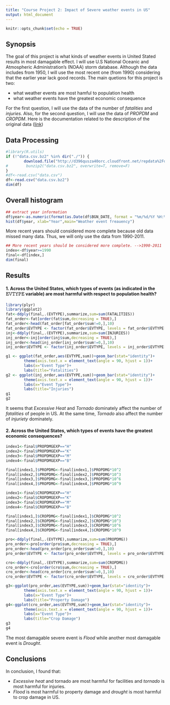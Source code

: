 ```yaml
---
title: "Course Project 2: Impact of Severe weather events in US"
output: html_document
---
```


```r
knitr::opts_chunk$set(echo = TRUE)
```


## Synopsis

The goal of this project is what kinds of weather events in United Stated results in most damagable effect. I will use U.S National Oceanic and Atmospheric Administration's (NOAA) storm database. Although the data includes from 1950, I will use the most recent one (from 1990) considering that the earlier year lack good records. The main quetions for this project is two:

- what weather events are most hamful to population health
- what weather events have the greatest economic consequence

For the first question, I will use the data of the number of *fatalities* and *injuries*. Also, for the second question, I will use the data of *PROPDM* and *CROPDM*. Here is the documentation related to the description of the original data ([link](https://d396qusza40orc.cloudfront.net/repdata%2Fpeer2_doc%2Fpd01016005curr.pdf))


## Data Processing
```r
#library(R.utils)
if (!"data.csv.bz2" %in% dir("./")) {
        download.file("http://d396qusza40orc.cloudfront.net/repdata%2Fdata%2FStormData.csv.bz2", destfile = "data.csv.bz2")
#        bunzip2("data.csv.bz2", overwrite=T, remove=F)
}
#df<-read.csv("data.csv")
df<-read.csv("data.csv.bz2")
dim(df)
```


## Overall histogram
```r
## extract year information
df$year<-as.numeric(format(as.Date(df$BGN_DATE, format = "%m/%d/%Y %H:%M:%S"), "%Y"))
hist(df$year, xlab="Year",main="Weather event freauency")
```

More recent years should considered more complete because old data missed many data. Thus, we will only use the data from 1990-2011.

```r
## More recent years should be considered more complete. -->1990-2011
index<-df$year>=1990
final<-df[index,]
dim(final)
```


## Results

#### 1. Across the United States, which types of events (as indicated in the 𝙴𝚅𝚃𝚈𝙿𝙴 variable) are most harmful with respect to population health?
```r
library(plyr)
library(ggplot2)
fat<-ddply(final,.(EVTYPE),summarize,sum=sum(FATALITIES))
fat_order<-fat[order(fat$sum,decreasing = TRUE),]
fat_order<-head(fat_order[fat_order$sum!=0,],10)
fat_order$EVTYPE <- factor(fat_order$EVTYPE, levels = fat_order$EVTYPE[order(fat_order$sum,decreasing = TRUE)])
inj<-ddply(final,.(EVTYPE),summarize,sum=sum(INJURIES))
inj_order<-inj[order(inj$sum,decreasing = TRUE),]
inj_order<-head(inj_order[inj_order$sum!=0,],10)
inj_order$EVTYPE <- factor(inj_order$EVTYPE, levels = inj_order$EVTYPE[order(inj_order$sum,decreasing = TRUE)])
```


```r
g1 <- ggplot(fat_order,aes(EVTYPE,sum))+geom_bar(stat="identity")+
        theme(axis.text.x = element_text(angle = 90, hjust = 1))+
        labs(x="Event Type")+
        labs(title="Fatalities")
g2 <- ggplot(inj_order,aes(EVTYPE,sum))+geom_bar(stat="identity")+
        theme(axis.text.x = element_text(angle = 90, hjust = 1))+
        labs(x="Event Type")+
        labs(title="Injuries")
g1
g2
```

It seems that *Excessive Heat* and *Tornado* dominately affect the number of *fatalities* of people in US. At the same time, *Tornado* also affect the number of *injuriety* dominately.  


#### 2. Across the United States, which types of events have the greatest economic consequences?

```r
index1<-final$PROPDMGEXP=="H"
index2<-final$PROPDMGEXP=="K"
index3<-final$PROPDMGEXP=="M"
index4<-final$PROPDMGEXP=="B"

final[index1,]$PROPDMG<-final[index1,]$PROPDMG*10^2
final[index2,]$PROPDMG<-final[index2,]$PROPDMG*10^3
final[index3,]$PROPDMG<-final[index3,]$PROPDMG*10^6
final[index4,]$PROPDMG<-final[index4,]$PROPDMG*10^9

index1<-final$CROPDMGEXP=="H"
index2<-final$CROPDMGEXP=="K"
index3<-final$CROPDMGEXP=="M"
index4<-final$CROPDMGEXP=="B"

final[index1,]$CROPDMG<-final[index1,]$CROPDMG*10^2
final[index2,]$CROPDMG<-final[index2,]$CROPDMG*10^3
final[index3,]$CROPDMG<-final[index3,]$CROPDMG*10^6
final[index4,]$CROPDMG<-final[index4,]$CROPDMG*10^9

pro<-ddply(final,.(EVTYPE),summarize,sum=sum(PROPDMG))
pro_order<-pro[order(pro$sum,decreasing = TRUE),]
pro_order<-head(pro_order[pro_order$sum!=0,],10)
pro_order$EVTYPE <- factor(pro_order$EVTYPE, levels = pro_order$EVTYPE[order(pro_order$sum,decreasing = TRUE)])

cro<-ddply(final,.(EVTYPE),summarize,sum=sum(CROPDMG))
cro_order<-cro[order(cro$sum,decreasing = TRUE),]
cro_order<-head(cro_order[cro_order$sum!=0,],10)
cro_order$EVTYPE <- factor(cro_order$EVTYPE, levels = cro_order$EVTYPE[order(cro_order$sum,decreasing = TRUE)])
```

```r
g3<-ggplot(pro_order,aes(EVTYPE,sum))+geom_bar(stat="identity")+
        theme(axis.text.x = element_text(angle = 90, hjust = 1))+
        labs(x="Event Type")+
        labs(title="Property Damage")
g4<-ggplot(cro_order,aes(EVTYPE,sum))+geom_bar(stat="identity")+
        theme(axis.text.x = element_text(angle = 90, hjust = 1))+
        labs(x="Event Type")+
        labs(title="Crop Damage")
g3
g4
```

The most damagable severe event is *Flood* while another most damagable event is *Drought*.

## Conclusions

In conclusion, I found that:

- *Excessive heat* and tornado are most harmful for facilities and *tornado* is most harmful for injuries.
- *Flood* is most harmful to property damage and *drought* is most harmful to crop damage in US.


